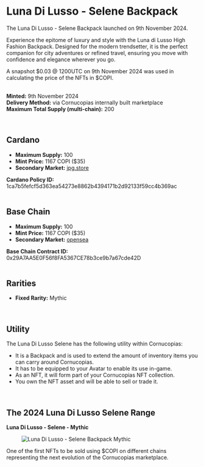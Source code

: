 # Luna Di Lusso - Selene Backpack  

The Luna Di Lusso - Selene Backpack launched on 9th November 2024.  

Experience the epitome of luxury and style with the Luna di Lusso High Fashion Backpack. Designed for the modern trendsetter, it is the perfect companion for city adventures or refined travel, ensuring you move with confidence and elegance wherever you go.  

<div className="note-box">
  A snapshot $0.03 @ 1200UTC on 9th November 2024 was used in calculating the price of the NFTs in $COPI.
</div>  

</br>

**Minted:** 9th November 2024  
**Delivery Method:** via Cornucopias internally built marketplace  
**Maximum Total Supply (multi-chain):** 200  

</br>

## Cardano  

- **Maximum Supply:** 100  
- **Mint Price:** 1167 COPI ($35)  
- **Secondary Market:** [jpg.store](https://www.jpg.store/)  

<div className="note-box success transparent">
  <b>Cardano Policy ID:</b> 1ca7b5fefcf5d363ea54273e8862b4394171b2d92133f59cc4b369ac
</div>  

</br>

## Base Chain  

- **Maximum Supply:** 100  
- **Mint Price:** 1167 COPI ($35)  
- **Secondary Market:** [opensea](https://opensea.io/collection/cornucopias-luna-di-lusso-selene)  

<div className="note-box success transparent">
  <b>Base Chain Contract ID:</b> 0x29A7AA5E0F56f8FA5367CE78b3ce9b7a67cde42D
</div>  

</br>

## Rarities  

- **Fixed Rarity:** <span className="rarity-mythic">Mythic</span>  

</br>

## Utility  

The Luna Di Lusso Selene has the following utility within Cornucopias:  

<ul className="styled-list">
  <li>It is a Backpack and is used to extend the amount of inventory items you can carry around Cornucopias.</li>
  <li>It has to be equipped to your Avatar to enable its use in-game.</li>
  <li>As an NFT, it will form part of your Cornucopias NFT collection.</li>
  <li>You own the NFT asset and will be able to sell or trade it.</li>
</ul>  

</br>

## The 2024 Luna Di Lusso Selene Range  

**Luna Di Lusso - Selene - Mythic**  
<figure className="img-center">
  <img src="/images/nfts/packs/blackhorn/mythic.avif" alt="Luna Di Lusso - Selene Backpack Mythic" />
</figure>  

<div className="note-box">
  One of the first NFTs to be sold using $COPI on different chains representing the next evolution of the Cornucopias marketplace.
</div>  
